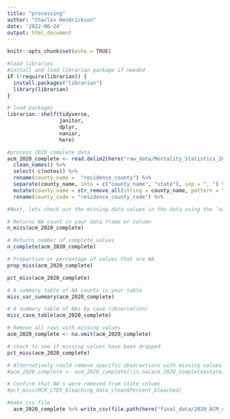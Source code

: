 ```yaml
---
title: "processing"
author: "Charles Hendrickson"
date: '2022-06-24'
output: html_document
---
```


```r
knitr::opts_chunk$set(echo = TRUE)
```

```r
#load libraries 
#install and load librarian package if needed 
if (!require(librarian)) {
  install.packages("librarian")
  library(librarian)
}

# load packages
librarian::shelf(tidyverse,
                 janitor,
                 dplyr, 
                 naniar,
                 here)
```


```r
#process 2020 complete data 
acm_2020_complete <- read.delim2(here("raw_data/Mortality_Statistics_2020_Complete.txt")) %>% 
  clean_names() %>% 
  select(-c(notes)) %>% 
  rename(county_name =  "residence_county") %>% 
  separate(county_name, into = c("county_name", "state"), sep = ", ") %>%
  mutate(county_name = str_remove_all(string = county_name, pattern = " County")) %>% 
  rename(county_code = "residence_county_code") %>%
```

```r
#Next, lets check out the missing data values in the data using the `naniar` package, which provides useful functions for examining initial missing value counts and proportions. 

# Returns NA count in your data frame or column
n_miss(acm_2020_complete)

# Returns number of complete values
n_complete(acm_2020_complete)

# Proportion or percentage of values that are NA
prop_miss(acm_2020_complete) 

pct_miss(acm_2020_complete)

# A summary table of NA counts in your table
miss_var_summary(acm_2020_complete)

# A summary table of NAs by case (observation)
miss_case_table(acm_2020_complete)

# Remove all rows with missing values
acm_2020_complete <- na.omit(acm_2020_complete)

# check to see if missing values have been dropped
pct_miss(acm_2020_complete)

# Alternatively could remove specific obseravtions with missing values  
#acm_2020_complete <- acm_2020_complete[!is.na(acm_2020_complete$state), ]

# Confirm that NA's were removed from state column
#pct_miss(MCR_LTER_bleaching_data_clean$Percent_bleached)
```



```r
#make csv file 
  acm_2020_complete %>% write_csv(file.path(here("final_data/2020_ACM_complete.csv")))

```



